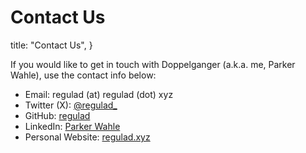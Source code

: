 # Contact Us

  title: "Contact Us",
}

If you would like to get in touch with Doppelganger (a.k.a. me, Parker Wahle), use the contact info below:

- Email: regulad (at) regulad (dot) xyz
- Twitter (X): [@regulad_](https://twitter.com/regulad_)
- GitHub: [regulad](https://github.com/regulad/)
- LinkedIn: [Parker Wahle](https://www.linkedin.com/in/parker-wahle/)
- Personal Website: [regulad.xyz](https://regulad.xyz)
